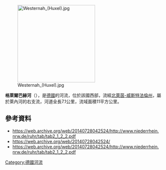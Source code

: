 {{No footnotes|time=2020-07-26T02:59:21+00:00}}
{{Coord|51|9|50.8|N|8|18|44.2|E|display=title}}
[[Image:Westernah_(Huxel).jpg|250px]]

'''格萊爾巴赫河'''（{{lang-de|Gleierbach}}），是[[德國|德國]]的河流，位於該國西部，流經[[北萊茵-威斯特法倫州|北萊茵-威斯特法倫州]]，屬於萊內河的右支流，河道全長7.1公里，流域面積11平方公里。

==參考資料==
* https://web.archive.org/web/20140728042524/http://www.niederrhein.nrw.de/ruhr/tab/tab2_1_2_2.pdf
* https://web.archive.org/web/20140728042524/
* https://web.archive.org/web/20140728042524/http://www.niederrhein.nrw.de/ruhr/tab/tab2_1_2_2.pdf

{{Germany-geo-stub}}
[[Category:德國河流|Category:德國河流]]